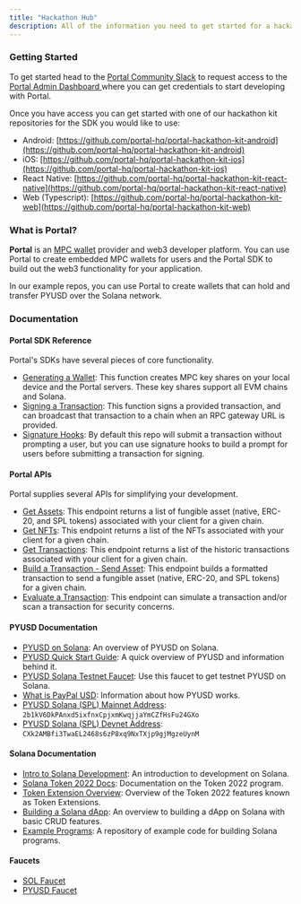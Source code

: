 ```yaml
---
title: "Hackathon Hub"
description: All of the information you need to get started for a hackathon using Portal!
---
```


### Getting Started

To get started head to the [Portal Community Slack](https://join.slack.com/t/portalcommunity/shared_invite/zt-2obhgakbb-TGGNAutwgHF4VCGbr0tCYA) to request access to the [Portal Admin Dashboard ](https://app.portalhq.io/login)where you can get credentials to start developing with Portal.

Once you have access you can get started with one of our hackathon kit repositories for the SDK you would like to use:

* Android: [https://github.com/portal-hq/portal-hackathon-kit-android](https://github.com/portal-hq/portal-hackathon-kit-android)
* iOS: [https://github.com/portal-hq/portal-hackathon-kit-ios](https://github.com/portal-hq/portal-hackathon-kit-ios)
* React Native: [https://github.com/portal-hq/portal-hackathon-kit-react-native](https://github.com/portal-hq/portal-hackathon-kit-react-native)
* Web (Typescript): [https://github.com/portal-hq/portal-hackathon-kit-web](https://github.com/portal-hq/portal-hackathon-kit-web)

### What is Portal?

**Portal** is an [MPC wallet](../resources/portals-mpc-architecture.md) provider and web3 developer platform. You can use Portal to create embedded MPC wallets for users and the Portal SDK to build out the web3 functionality for your application.

In our example repos, you can use Portal to create wallets that can hold and transfer PYUSD over the Solana network.

### Documentation

#### Portal SDK Reference

Portal's SDKs have several pieces of core functionality.

* [Generating a Wallet](https://docs.portalhq.io/guides/web/create-a-wallet): This function creates MPC key shares on your local device and the Portal servers. These key shares support all EVM chains and Solana.
* [Signing a Transaction](https://docs.portalhq.io/guides/web/sign-a-transaction): This function signs a provided transaction, and can broadcast that transaction to a chain when an RPC gateway URL is provided.
* [Signature Hooks](https://docs.portalhq.io/guides/web/add-custom-signature-hooks): By default this repo will submit a transaction without prompting a user, but you can use signature hooks to build a prompt for users before submitting a transaction for signing.

#### Portal APIs

Portal supplies several APIs for simplifying your development.

* [Get Assets](https://docs.portalhq.io/reference/client-api/v3-endpoints#get-assets-by-chain): This endpoint returns a list of fungible asset (native, ERC-20, and SPL tokens) associated with your client for a given chain.
* [Get NFTs](https://docs.portalhq.io/reference/client-api/v3-endpoints#get-nft-assets-by-chain): This endpoint returns a list of the NFTs associated with your client for a given chain.
* [Get Transactions](https://docs.portalhq.io/reference/client-api/v3-endpoints#get-transactions-by-chain): This endpoint returns a list of the historic transactions associated with your client for a given chain.
* [Build a Transaction - Send Asset](https://docs.portalhq.io/reference/client-api/v3-endpoints#build-a-send-asset-transaction): This endpoint builds a formatted transaction to send a fungible asset (native, ERC-20, and SPL tokens) for a given chain.
* [Evaluate a Transaction](https://docs.portalhq.io/reference/client-api/v3-endpoints#evaluate-a-transaction): This endpoint can simulate a transaction and/or scan a transaction for security concerns.

#### PYUSD Documentation

* [PYUSD on Solana](https://solana.com/news/pyusd-paypal-solana-developer): An overview of PYUSD on Solana.
* [PYUSD Quick Start Guide](https://developer.paypal.com/community/blog/pyusd-quick-start-guide/): A quick overview of PYUSD and information behind it.
* [PYUSD Solana Testnet Faucet](https://faucet.paxos.com/): Use this faucet to get testnet PYUSD on Solana.
* [What is PayPal USD](https://www.paypal.com/us/cshelp/article/what-is-paypal-usd-pyusd-help1005): Information about how PYUSD works.
* [PYUSD Solana (SPL) Mainnet Address](https://solana.fm/address/2b1kV6DkPAnxd5ixfnxCpjxmKwqjjaYmCZfHsFu24GXo/transactions?cluster=mainnet-alpha): `2b1kV6DkPAnxd5ixfnxCpjxmKwqjjaYmCZfHsFu24GXo`
* [PYUSD Solana (SPL) Devnet Address](https://solana.fm/address/CXk2AMBfi3TwaEL2468s6zP8xq9NxTXjp9gjMgzeUynM/transactions?cluster=devnet-alpha): `CXk2AMBfi3TwaEL2468s6zP8xq9NxTXjp9gjMgzeUynM`

#### Solana Documentation

* [Intro to Solana Development](https://solana.com/developers/guides/getstarted/hello-world-in-your-browser): An introduction to development on Solana.
* [Solana Token 2022 Docs](https://spl.solana.com/token-2022): Documentation on the Token 2022 program.
* [Token Extension Overview](https://solana.com/solutions/token-extensions): Overview of the Token 2022 features known as Token Extensions.
* [Building a Solana dApp](https://solana.com/developers/guides/dapps/journal): An overview to building a dApp on Solana with basic CRUD features.
* [Example Programs](https://github.com/solana-developers/program-examples): A repository of example code for building Solana programs.&#x20;

#### Faucets

* [SOL Faucet](https://faucet.solana.com/)
* [PYUSD Faucet](https://faucet.paxos.com/)
